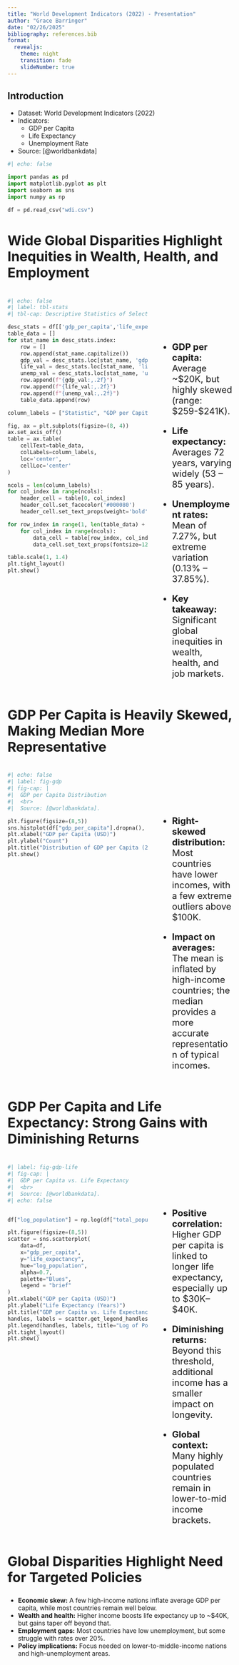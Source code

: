 ```yaml
---
title: "World Development Indicators (2022) - Presentation"
author: "Grace Barringer"
date: "02/26/2025"
bibliography: references.bib
format:
  revealjs:
    theme: night         
    transition: fade    
    slideNumber: true    
---
```


## Introduction

- Dataset: World Development Indicators (2022)
- Indicators:
    - GDP per Capita
    - Life Expectancy
    - Unemployment Rate
- Source: [@worldbankdata]

```python
#| echo: false

import pandas as pd
import matplotlib.pyplot as plt
import seaborn as sns
import numpy as np

df = pd.read_csv("wdi.csv")
```

## Wide Global Disparities Highlight Inequities in Wealth, Health, and Employment {style="font-size: 30px;"}

:::{.columns}
:::{.column width="65%"}
```python
#| echo: false
#| label: tbl-stats
#| tbl-cap: Descriptive Statistics of Selected Indicators (2022) <br> Source [@worldbankdata]

desc_stats = df[['gdp_per_capita','life_expectancy','unemployment_rate']].describe()
table_data = []
for stat_name in desc_stats.index:  
    row = []
    row.append(stat_name.capitalize()) 
    gdp_val = desc_stats.loc[stat_name, 'gdp_per_capita']
    life_val = desc_stats.loc[stat_name, 'life_expectancy']
    unemp_val = desc_stats.loc[stat_name, 'unemployment_rate']
    row.append(f"{gdp_val:,.2f}")    
    row.append(f"{life_val:,.2f}")   
    row.append(f"{unemp_val:,.2f}")  
    table_data.append(row)

column_labels = ["Statistic", "GDP per Capita", "Life Expectancy", "Unemployment Rate"]

fig, ax = plt.subplots(figsize=(8, 4))
ax.set_axis_off()
table = ax.table(
    cellText=table_data,
    colLabels=column_labels,
    loc='center',
    cellLoc='center'
)

ncols = len(column_labels)
for col_index in range(ncols):
    header_cell = table[0, col_index]
    header_cell.set_facecolor('#000080')  
    header_cell.set_text_props(weight='bold', color='white', fontsize = 14)

for row_index in range(1, len(table_data) + 1):
    for col_index in range(ncols):
        data_cell = table[row_index, col_index]
        data_cell.set_text_props(fontsize=12)

table.scale(1, 1.4) 
plt.tight_layout()
plt.show()
```

:::

:::{.column width="35%" }
:::{style="font-size: 20px;"}

<br>
<br>
<br>

- **GDP per capita:** Average ~$20K, but highly skewed (range: $259-$241K).

- **Life expectancy:** Averages 72 years, varying widely (53 – 85 years).

- **Unemployment rates:** Mean of 7.27%, but extreme variation (0.13% – 37.85%).

- **Key takeaway:** Significant global inequities in wealth, health, and job markets.

:::
:::
:::

## GDP Per Capita is Heavily Skewed, Making Median More Representative {style="font-size: 30px;"}

:::{.columns}
:::{.column width="65%"}

```python
#| echo: false
#| label: fig-gdp
#| fig-cap: |
#|  GDP per Capita Distribution
#|  <br>
#|  Source: [@worldbankdata].

plt.figure(figsize=(8,5))
sns.histplot(df["gdp_per_capita"].dropna(), bins=30, kde=True, color="#000080")
plt.xlabel("GDP per Capita (USD)")
plt.ylabel("Count")
plt.title("Distribution of GDP per Capita (2022)")
plt.show()
```

:::

:::{.column width="35%" }
:::{style="font-size: 20px;"}

<br>
<br>
<br>

- **Right-skewed distribution:** Most countries have lower incomes, with a few extreme outliers above $100K.

- **Impact on averages:** The mean is inflated by high-income countries; the median provides a more accurate representation of typical incomes.

:::
:::
:::

## GDP Per Capita and Life Expectancy: Strong Gains with Diminishing Returns {style="font-size: 30px;"}

:::{.columns}
:::{.column width="65%"}
```python
#| label: fig-gdp-life
#| fig-cap: |
#|  GDP per Capita vs. Life Expectancy
#|  <br>
#|  Source: [@worldbankdata].
#| echo: false


df["log_population"] = np.log(df["total_population"])

plt.figure(figsize=(8,5))
scatter = sns.scatterplot(
    data=df, 
    x="gdp_per_capita", 
    y="life_expectancy", 
    hue="log_population", 
    alpha=0.7,
    palette="Blues", 
    legend = "brief"
)
plt.xlabel("GDP per Capita (USD)")
plt.ylabel("Life Expectancy (Years)")
plt.title("GDP per Capita vs. Life Expectancy (2022)")
handles, labels = scatter.get_legend_handles_labels()
plt.legend(handles, labels, title="Log of Population", loc="best")
plt.tight_layout()
plt.show()
```

:::

:::{.column width="35%" }
:::{style="font-size: 20px;"}

<br>
<br>
<br>

- **Positive correlation:** Higher GDP per capita is linked to longer life expectancy, especially up to $30K–$40K.

- **Diminishing returns:** Beyond this threshold, additional income has a smaller impact on longevity.

- **Global context:** Many highly populated countries remain in lower-to-mid income brackets.

:::
:::
:::

## Global Disparities Highlight Need for Targeted Policies {style="font-size: 30px;"}

- **Economic skew:** A few high-income nations inflate average GDP per capita, while most countries remain well below.
- **Wealth and health:** Higher income boosts life expectancy up to ~$40K, but gains taper off beyond that.
- **Employment gaps:** Most countries have low unemployment, but some struggle with rates over 20%.
- **Policy implications:** Focus needed on lower-to-middle-income nations and high-unemployment areas.
<br>
<br>
<br>
